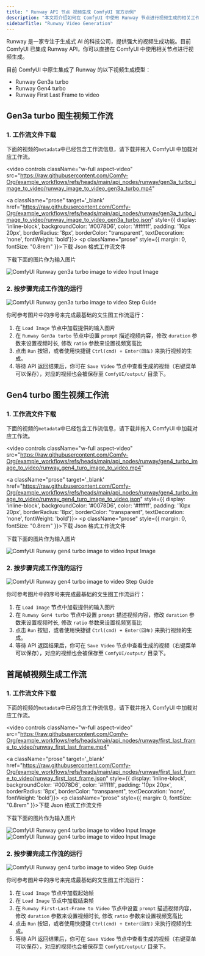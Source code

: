 ```yaml
---
title: " Runway API 节点 视频生成 ComfyUI 官方示例"
description: "本文将介绍如何在 ComfyUI 中使用 Runway 节点进行视频生成的相关工作流"
sidebarTitle: "Runway Video Generation"
---
```



Runway 是一家专注于生成式 AI 的科技公司，提供强大的视频生成功能。目前 ComfyUI 已集成 Runway API，你可以直接在 ComfyUI 中使用相关节点进行视频生成。

目前 ComfyUI 中原生集成了 Runway 的以下视频生成模型：
- Runway Gen3a turbo
- Runway Gen4 turbo
- Runway First Last Frame to video

<ReqHint/>

## Gen3a turbo 图生视频工作流

### 1. 工作流文件下载

下面的视频的`metadata`中已经包含工作流信息，请下载并拖入 ComfyUI 中加载对应工作流。

<video
  controls
  className="w-full aspect-video"
  src="https://raw.githubusercontent.com/Comfy-Org/example_workflows/refs/heads/main/api_nodes/runway/gen3a_turbo_image_to_video/runway_image_to_video_gen3a_turbo.mp4"
></video>

<a className="prose"  target='_blank'  href="https://raw.githubusercontent.com/Comfy-Org/example_workflows/refs/heads/main/api_nodes/runway/gen3a_turbo_image_to_video/runway_image_to_video_gen3a_turbo.json" style={{ display: 'inline-block', backgroundColor: '#0078D6', color: '#ffffff', padding: '10px 20px', borderRadius: '8px', borderColor: "transparent", textDecoration: 'none', fontWeight: 'bold'}}>
    <p className="prose" style={{ margin: 0, fontSize: "0.8rem" }}>下载 Json 格式工作流文件</p>
</a>

下载下面的图片作为输入图片

![ComfyUI Runway gen3a turbo image to video Input Image](https://raw.githubusercontent.com/Comfy-Org/example_workflows/refs/heads/main/api_nodes/runway/gen3a_turbo_image_to_video/steampunk.png)

### 2. 按步骤完成工作流的运行

![ComfyUI Runway gen3a turbo image to video Step Guide](/images/tutorial/api_nodes/runway/runway_gen3a_turbo_image_to_video_step_guide.jpg)

你可参考图片中的序号来完成最基础的文生图工作流运行：  
1. 在 `Load Image` 节点中加载提供的输入图片
2. 在 `Runway Gen3a turbo` 节点中设置 `prompt` 描述视频内容，修改 `duration` 参数来设置视频时长, 修改 `ratio` 参数来设置视频宽高比
3. 点击 `Run` 按钮，或者使用快捷键 `Ctrl(cmd) + Enter(回车)` 来执行视频的生成。
4. 等待 API 返回结果后，你可在 `Save Video` 节点中查看生成的视频（右键菜单可以保存），对应的视频也会被保存至 `ComfyUI/output/` 目录下。

## Gen4 turbo 图生视频工作流

### 1. 工作流文件下载

下面的视频的`metadata`中已经包含工作流信息，请下载并拖入 ComfyUI 中加载对应工作流。

<video
  controls
  className="w-full aspect-video"
  src="https://raw.githubusercontent.com/Comfy-Org/example_workflows/refs/heads/main/api_nodes/runway/gen4_turbo_image_to_video/runway_gen4_turo_image_to_video.mp4"
></video>

<a className="prose"  target='_blank'  href="https://raw.githubusercontent.com/Comfy-Org/example_workflows/refs/heads/main/api_nodes/runway/gen4_turbo_image_to_video/runway_gen4_turo_image_to_video.json" style={{ display: 'inline-block', backgroundColor: '#0078D6', color: '#ffffff', padding: '10px 20px', borderRadius: '8px', borderColor: "transparent", textDecoration: 'none', fontWeight: 'bold'}}>
    <p className="prose" style={{ margin: 0, fontSize: "0.8rem" }}>下载 Json 格式工作流文件</p>
</a>

下载下面的图片作为输入图片

![ComfyUI Runway gen4 turbo image to video Input Image](https://raw.githubusercontent.com/Comfy-Org/example_workflows/refs/heads/main/api_nodes/runway/gen4_turbo_image_to_video/godfather.jpg)

### 2. 按步骤完成工作流的运行

![ComfyUI Runway gen4 turbo image to video Step Guide](/images/tutorial/api_nodes/runway/runway_gen4_turbo_image_to_video_step_guide.jpg)

你可参考图片中的序号来完成最基础的文生图工作流运行：  

1. 在 `Load Image` 节点中加载提供的输入图片
2. 在 `Runway Gen4 turbo` 节点中设置 `prompt` 描述视频内容，修改 `duration` 参数来设置视频时长, 修改 `ratio` 参数来设置视频宽高比
3. 点击 `Run` 按钮，或者使用快捷键 `Ctrl(cmd) + Enter(回车)` 来执行视频的生成。
4. 等待 API 返回结果后，你可在 `Save Video` 节点中查看生成的视频（右键菜单可以保存），对应的视频也会被保存至 `ComfyUI/output/` 目录下。

## 首尾帧视频生成工作流


### 1. 工作流文件下载

下面的视频的`metadata`中已经包含工作流信息，请下载并拖入 ComfyUI 中加载对应工作流。

<video
  controls
  className="w-full aspect-video"
  src="https://raw.githubusercontent.com/Comfy-Org/example_workflows/refs/heads/main/api_nodes/runway/first_last_frame_to_video/runway_first_last_frame.mp4"
></video>

<a className="prose"  target='_blank'  href="https://raw.githubusercontent.com/Comfy-Org/example_workflows/refs/heads/main/api_nodes/runway/first_last_frame_to_video/runway_first_last_frame.json" style={{ display: 'inline-block', backgroundColor: '#0078D6', color: '#ffffff', padding: '10px 20px', borderRadius: '8px', borderColor: "transparent", textDecoration: 'none', fontWeight: 'bold'}}>
    <p className="prose" style={{ margin: 0, fontSize: "0.8rem" }}>下载 Json 格式工作流文件</p>
</a>

下载下面的图片作为输入图片

![ComfyUI Runway gen4 turbo image to video Input Image](https://raw.githubusercontent.com/Comfy-Org/example_workflows/refs/heads/main/api_nodes/runway/first_last_frame_to_video/first.jpg)
![ComfyUI Runway gen4 turbo image to video Input Image](https://raw.githubusercontent.com/Comfy-Org/example_workflows/refs/heads/main/api_nodes/runway/first_last_frame_to_video/last.jpg)

### 2. 按步骤完成工作流的运行

![ComfyUI Runway gen4 turbo image to video Step Guide](/images/tutorial/api_nodes/runway/runway_first_last_frame_step_guide.jpg)

你可参考图片中的序号来完成最基础的文生图工作流运行：  

1. 在 `Load Image` 节点中加载起始帧
2. 在 `Load Image` 节点中加载结束帧
3. 在 `Runway First-Last-Frame to Video` 节点中设置 `prompt` 描述视频内容，修改 `duration` 参数来设置视频时长, 修改 `ratio` 参数来设置视频宽高比
4. 点击 `Run` 按钮，或者使用快捷键 `Ctrl(cmd) + Enter(回车)` 来执行视频的生成。
5. 等待 API 返回结果后，你可在 `Save Video` 节点中查看生成的视频（右键菜单可以保存），对应的视频也会被保存至 `ComfyUI/output/` 目录下。